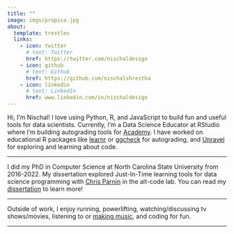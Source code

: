 ```yaml
---
title: ""
image: imgs/propica.jpg
about:
  template: trestles
  links:
    - icon: twitter
      # text: Twitter
      href: https://twitter.com/nischaldesign
    - icon: github
      # text: Github
      href: https://github.com/nischalshrestha
    - icon: linkedin
      # text: LinkedIn
      href: www.linkedin.com/in/nischaldesign
---
```


Hi, I'm Nischal! I love using Python, R, and JavaScript to build fun and useful tools for data scientists. Currently, I'm a Data Science Educator at RStudio where I'm building autograding tools for [Academy](https://www.rstudio.com/academy/). I have worked on educational R packages like [learnr](https://rstudio.github.io/learnr/index.html) or [ggcheck](https://github.com/rstudio/ggcheck/) for autograding, and [Unravel](https://github.com/nischalshrestha/Unravel) for exploring and learning about code.

---

I did my PhD in Computer Science at North Carolina State University from 2016-2022. My dissertation explored Just-In-Time learning tools for data science programming with [Chris Parnin](http://chrisparnin.me) in the alt-code lab. You can read my [dissertation](https://repository.lib.ncsu.edu/handle/1840.20/39802?show=full) to learn more! 

---

Outside of work, I enjoy running, powerlifting, watching/discussing tv shows/movies, listening to or [making music](https://www.youtube.com/channel/UCuGoH54n9UCn8ez7NjjhyMA/about), and coding for fun.

---